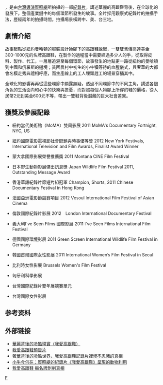 {{refimprove|time=2013-11-17T01:51:06+00:00}}
{{Infobox Film
| name =我愛高跟鞋
| original_name  =My Fancy High Heels 
| director       = [[賀照緹|賀照緹]]
| editing        = 黃懿齡
| distributor    = [[台灣公共電視|台灣公共電視]]
| runtime        = 55分鐘
| finished       = 2010年
| country        = [[台湾电影|台湾]]
| language       = [[華語|華語]]、[[閩南語|閩南語]]、[[英語|英語]]
}}

{{engname|《我愛高跟鞋》|My Fancy High Heels}}，是由[[台灣|台灣]][[導演|導演]][[賀照緹|賀照緹]]所拍攝的一部[[紀錄片|紀錄片]]。講述華麗的高跟鞋背後，在全球化的發展下，整個產業鏈中的每個環節所發生的故事。全片採用觀察式紀錄片的拍攝手法，歷經兩年的拍攝時間，拍攝場景橫跨中、美、台三地。

== 劇情介紹 ==
故事起點從紐約曼哈頓的服裝設計師腳下的高跟鞋說起，一雙雙售價高達美金300-1000元的名牌高跟鞋，在製作的過程當中需要經過多少人的手，從取得皮料、製作、代工，一層層追溯至每個環節，故事發生的地點更一路從紐約的曼哈頓到中國和俄羅斯的邊境；貧困農村中初生的小牛犢等待的血腥儀式，與奢華的大都會名模走秀典禮相呼應，而生產線上的工人埋頭趕工的場景穿插其中。

全球化的影響再再從這些環節中顯露無疑，透過不同環節中的不同主角，講述各個角色的生活面向和心中的快樂與擔憂，而對照每個人物腳上所穿的鞋的價格，從人民幣2元到美金600元不等，帶出一雙鞋背後潛藏的巨大社會差異。

==獲獎及參展記錄==
*紐約當代美術館（MoMA）雙周影展 2011 MoMA's Documentary Fortnight, NYC, US

*紐約國際電影電視節社會問題與時事優等獎 2012 New York Festivals, International Television and Film Awards, Finalist Award Winner 

*蒙大拿國際影展榮譽推薦獎 2011 Montana CINE Film Festival

*日本野生動物影展傑出訊息獎 Japan Wildlife Film Festival 2011, Outstanding Message Award

*香港華語紀錄片節短片組冠軍 Champion, Shorts, 2011 Chinese Documentary Festival in Hong Kong

*法國亞洲電影節競賽項目 2012 Vesoul International Film Festival of Asian Cinema

*倫敦國際紀錄片影展 2012　London International Documentary Festival

*義大利I've Seen Films 國際影展 2011 I've Seen Films International Film Festival

*德國國際環境影展 2011 Green Screen International Wildlife Film Festival in Germany

*韓國首爾國際女性影展 2011 International Women’s Film Festival in Seoul

*比利時女性影展 Brussels Women's Film Festival

*匈牙利科學影展

*台灣國際紀錄片雙年展競賽單元

*台灣國際女性影展

== 参考资料 ==
{{Reflist}}

== 外部链接 ==
* [http://activity.pts.org.tw/pts/point/reviews2.aspx?feature_id=24 華麗背後的冷酷現實（我愛高跟鞋）] {{Wayback|url=http://activity.pts.org.tw/pts/point/reviews2.aspx?feature_id=24 |date=20150610200720 }}
* [http://myfancyhighheels.blogspot.tw/2010/09/blog-post_8198.html 我愛高跟鞋預告片] {{Wayback|url=http://myfancyhighheels.blogspot.tw/2010/09/blog-post_8198.html |date=20161025135647 }}
* [http://www.mydesy.com/my-fancy-high-heels 奢華背後的冷酷世界，我愛高跟鞋記錄片裡慘不忍睹的真相] {{Wayback|url=http://www.mydesy.com/my-fancy-high-heels |date=20201124093727 }}
* [http://www.lca.org.tw/avot/1448 小牛今何在：賀照緹的紀錄片《我愛高跟鞋》呈現的動物利用] {{Wayback|url=http://www.lca.org.tw/avot/1448 |date=20171021053542 }}
* [http://www.lihpao.com/?action-viewnews-itemid-108061 我愛高跟鞋 揭名牌剝削真相] {{Wayback|url=http://www.lihpao.com/?action-viewnews-itemid-108061 |date=20160304123112 }}



<!--- 分类 --->
[[Category:台灣紀錄片|F]]
